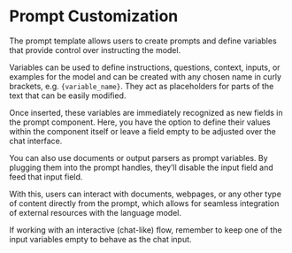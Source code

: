 
# Prompt Customization

The prompt template allows users to create prompts and define variables that provide control over instructing the model.

<div
  style={{ marginBottom: "20px", display: "flex", justifyContent: "center" }}
>
  <ZoomableImage
    alt="Docusaurus themed image"
    sources={{
      light: useBaseUrl("img/prompt_customization.png"),
    }}
    style={{ width: "100%", maxWidth: "800px", margin: "0 auto" }}
  />
</div>


Variables can be used to define instructions, questions, context, inputs, or examples for the model and can be created with any chosen name in curly brackets, e.g. `{variable_name}`. They act as placeholders for parts of the text that can be easily modified.

<div
  style={{ marginBottom: "20px", display: "flex", justifyContent: "center" }}
>
  <ZoomableImage
    alt="Docusaurus themed image"
    sources={{
      light: useBaseUrl("img/prompt_customization2.png"),
    }}
    style={{ width: "100%", maxWidth: "800px", margin: "0 auto" }}
  />
</div>


Once inserted, these variables are immediately recognized as new fields in the prompt component. Here, you have the option to define their values within the component itself or leave a field empty to be adjusted over the chat interface.

<div
  style={{ marginBottom: "20px", display: "flex", justifyContent: "center" }}
>
  <ZoomableImage
    alt="Docusaurus themed image"
    sources={{
      light: useBaseUrl("img/prompt_customization3.png"),
    }}
    style={{ width: "100%", maxWidth: "800px", margin: "0 auto" }}
  />
</div>

You can also use documents or output parsers as prompt variables. By plugging them into the prompt handles, they’ll disable the input field and feed that input field.

<div
  style={{ marginBottom: "20px", display: "flex", justifyContent: "center" }}
>
  <ZoomableImage
    alt="Docusaurus themed image"
    sources={{
      light: useBaseUrl("img/prompt_customization4.png"),
    }}
    style={{ width: "100%", maxWidth: "800px", margin: "0 auto" }}
  />
</div>



With this, users can interact with documents, webpages, or any other type of content directly from the prompt, which allows for seamless integration of external resources with the language model. 



If working with an interactive (chat-like) flow, remember to keep one of the input variables empty to behave as the chat input.

<div
  style={{ marginBottom: "20px", display: "flex", justifyContent: "center" }}
>
  <ZoomableImage
    alt="Docusaurus themed image"
    sources={{
      light: useBaseUrl("img/prompt_customization5.png"),
    }}
    style={{ width: "100%", maxWidth: "800px", margin: "0 auto" }}
  />
</div>


